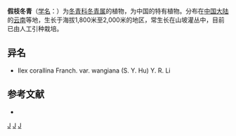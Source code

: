 {{Speciesbox 
| taxon = Ilex wangiana
| authority = [[胡秀英|S. Y. Hu]]
}}
'''假枝冬青'''（[[学名|学名]]：{{lang|la|''Ilex wangiana''}}）为[[冬青科|冬青科]][[冬青属|冬青属]]的植物，为中国的特有植物。分布在[[中国大陆|中国大陆]]的[[云南|云南]]等地，生长于海拔1,800米至2,000米的地区，常生长在山坡灌丛中，目前已由人工引种栽培。

== 异名 ==
* Ilex corallina Franch. var. wangiana (S. Y. Hu) Y. R. Li

== 参考文献 ==
<div class="references-small">
* {{cite web| url =http://www.bioinfo.cn/db05/KmzwSpecies.php?action=view&id=14289| title =假枝冬青| work =《中国高等植物数据库全库》| publisher =中国科学院微生物研究所| author =昆明植物研究所| accessdate =2009-02-24| deadurl =yes| archiveurl =https://web.archive.org/web/20160305001145/http://www.bioinfo.cn/db05/KmzwSpecies.php?action=view&id=14289| archivedate =2016-03-05}}
</div>
{{Taxonbar|from=Q10888595}}

[[Category:冬青属|J]]
[[Category:中國特有植物|J]]
[[Category:云南植物|J]]